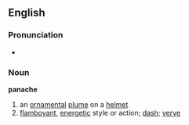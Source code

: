 ==English==

===Pronunciation===
*{{audio|en-us-panache.ogg|Audio (US)}}

=== Noun ===
'''panache'''
# an [[ornamental]] [[plume]] on a [[helmet]]
# [[flamboyant]], [[energetic]] style or action; [[dash]]; [[verve]]